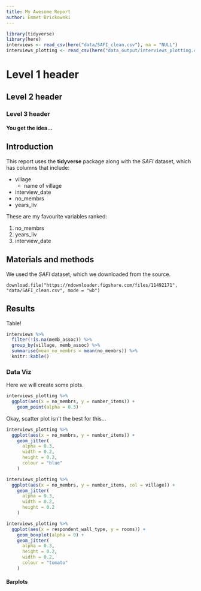 ```yaml
---
title: My Awesome Report
author: Emmet Brickowski
---
```


```r
library(tidyverse)
library(here)
interviews <- read_csv(here("data/SAFI_clean.csv"), na = "NULL")
interviews_plotting <- read_csv(here("data_output/interviews_plotting.csv"))
```

# Level 1 header
## Level 2 header
### Level 3 header
#### You get the idea...

## Introduction

This report uses the **tidyverse** package along with the *SAFI*
dataset, which has columns that include:

- village
  + name of village
- interview_date
- no_membrs
- years_liv

These are my favourite variables ranked:

1. no_membrs
2. years_liv
3. interview_date

## Materials and methods

We used the *SAFI* dataset, which we downloaded from the source.

```
download.file("https://ndownloader.figshare.com/files/11492171", "data/SAFI_clean.csv", mode = "wb")
```

## Results

Table!

```r
interviews %>%
  filter(!is.na(memb_assoc)) %>% 
  group_by(village, memb_assoc) %>% 
  summarise(mean_no_membrs = mean(no_membrs)) %>% 
  knitr::kable()
```

### Data Viz

Here we will create some plots.

```r
interviews_plotting %>% 
  ggplot(aes(x = no_membrs, y = number_items)) +
    geom_point(alpha = 0.3)
```

Okay, scatter plot isn't the best for this...

```r
interviews_plotting %>% 
  ggplot(aes(x = no_membrs, y = number_items)) +
    geom_jitter(
      alpha = 0.3,
      width = 0.2,
      height = 0.2,
      colour = "blue"
    )
```

```r
interviews_plotting %>% 
  ggplot(aes(x = no_membrs, y = number_items, col = village)) +
    geom_jitter(
      alpha = 0.3,
      width = 0.2,
      height = 0.2
    )
```


```r
interviews_plotting %>% 
  ggplot(aes(x = respondent_wall_type, y = rooms)) +
    geom_boxplot(alpha = 0) +
    geom_jitter(
      alpha = 0.3,
      height = 0.2,
      width = 0.2,
      colour = "tomato"
    )
```

#### Barplots


